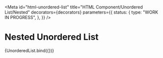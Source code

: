 <!-- @license CC0-1.0 -->



<Meta
  id="html-unordered-list"
  title="HTML Component/Unordered List/Nested"
  decorators={decorators}
  parameters={{
    status: {
      type: "WORK IN PROGRESS",
    },
  }}
/>

# Nested Unordered List

<Canvas>
  <Story name="Nested" args={{ innerHTML }}>
    {UnorderedList.bind({})}
  </Story>
</Canvas>
